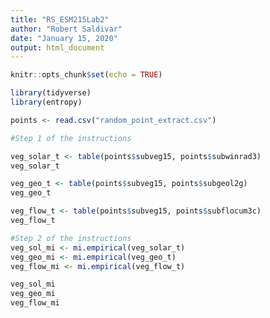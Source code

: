 ```yaml
---
title: "RS_ESM215Lab2"
author: "Robert Saldivar"
date: "January 15, 2020"
output: html_document
---
```


```r
knitr::opts_chunk$set(echo = TRUE)
```

```r
library(tidyverse)
library(entropy)
```


```r
points <- read.csv("random_point_extract.csv")

```

```r
#Step 1 of the instructions

veg_solar_t <- table(points$subveg15, points$subwinrad3)
veg_solar_t

veg_geo_t <- table(points$subveg15, points$subgeol2g)
veg_geo_t

veg_flow_t <- table(points$subveg15, points$subflocum3c)
veg_flow_t

```

```r
#Step 2 of the instructions
veg_sol_mi <- mi.empirical(veg_solar_t)
veg_geo_mi <- mi.empirical(veg_geo_t)
veg_flow_mi <- mi.empirical(veg_flow_t)

veg_sol_mi
veg_geo_mi
veg_flow_mi


```

